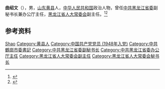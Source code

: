 '''曲绍文'''（{{bd|1928年|11月|2019年|4月23日|catIdx=Qu}}），男，[[山东|山东]][[黄县|黄县]]人，[[中华人民共和国|中华人民共和国]]政治人物，曾任[[中共黑龙江省委|中共黑龙江省委]]副秘书长兼办公厅主任，[[黑龙江省人大常委会|黑龙江省人大常委会]]副主任。<ref>{{Cite book|title=中华人民共和国职官志|author=何虎生, 李耀东, 向常福主编|publisher=中国社会出版社|year=2003|isbn=9787800883934|location=北京|pages=}}</ref><ref>{{Cite web|title=黑龙江省人大常委会原副主任曲绍文逝世，享年91岁|url=https://www.thepaper.cn/newsDetail_forward_3357022|accessdate=2020-08-07|work=澎湃新闻|archive-date=2019-04-27|archive-url=https://web.archive.org/web/20190427084319/https://www.thepaper.cn/newsDetail_forward_3357022|dead-url=no}}</ref>

== 参考资料 ==
{{reflist}}

{{中国人物小作品}}

{{Authority control}}
{{DEFAULTSORT:Qu曲}}
[[Category:曲姓|Shao]]
[[Category:黄县人|Category:黄县人]]
[[Category:中国共产党党员_(1948年入党)|Category:中国共产党党员 (1948年入党)]]
[[Category:中共鶴崗市委書記|Category:中共鶴崗市委書記]]
[[Category:中共黑龙江省委副秘书长|Category:中共黑龙江省委副秘书长]]
[[Category:中共黑龙江省委办公厅主任|Category:中共黑龙江省委办公厅主任]]
[[Category:黑龙江省人大常委会副主任|Category:黑龙江省人大常委会副主任]]
[[Category:黑龙江省人大常委会秘书长|Category:黑龙江省人大常委会秘书长]]
